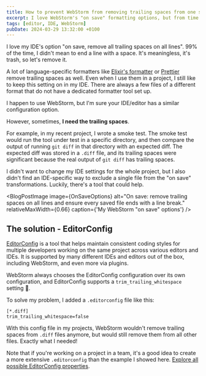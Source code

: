 ```yaml
---
title: How to prevent WebStorm from removing trailing spaces from one specific file?
excerpt: I love WebStorm's "on save" formatting options, but from time to time, they get in my way.
tags: [editor, IDE, WebStorm]
pubDate: 2024-03-29 13:32:00 +0100
---
```


I love my IDE's option "on save, remove all trailing spaces on all lines". 99% of the time, I didn't mean to end a line with a space. It's meaningless, it's trash, so let's remove it.

A lot of language-specific formatters like [Elixir's formatter](https://hexdocs.pm/mix/Mix.Tasks.Format.html) or [Prettier](https://prettier.io/) remove trailing spaces as well. Even when I use them in a project, I still like to keep this setting on in my IDE. There are always a few files of a different format that do not have a dedicated formatter tool set up.

I happen to use WebStorm, but I'm sure your IDE/editor has a similar configuration option.

However, sometimes, **I need the trailing spaces**.

For example, in my recent project, I wrote a smoke test. The smoke test would run the tool under test in a specific directory, and then compare the output of running `git diff` in that directory with an expected diff. The expected diff was stored in a `.diff` file, and its trailing spaces were significant because the real output of `git diff` has trailing spaces.

I didn't want to change my IDE settings for the whole project, but I also didn't find an IDE-specific way to exclude a single file from the "on save" transformations. Luckily, there's a tool that could help.

<BlogPostImage
  image={OnSaveOptions}
  alt="On save: remove trailing spaces on all lines and ensure every saved file ends with a line break."
  relativeMaxWidth={0.66}
  caption={'My WebStorm "on save" options'}
/>

## The solution - EditorConfig

[EditorConfig](https://editorconfig.org/) is a tool that helps maintain consistent coding styles for multiple developers working on the same project across various editors and IDEs. It is supported by many different IDEs and editors out of the box, including WebStorm, and even more via plugins.

WebStorm always chooses the EditorConfig configuration over its own configuration, and EditorConfig supports a `trim_trailing_whitespace` setting 🎉.

To solve my problem, I added a `.editorconfig` file like this:

```
[*.diff]
trim_trailing_whitespace=false
```

With this config file in my projects, WebStorm wouldn't remove trailing spaces from `.diff` files anymore, but would still remove them from all other files. Exactly what I needed!

Note that if you're working on a project in a team, it's a good idea to create a more extensive `.editorconfig` than the example I showed here. [Explore all possible EditorConfig properties](https://github.com/editorconfig/editorconfig/wiki/EditorConfig-Properties).
